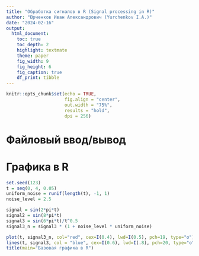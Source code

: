 ```yaml
---
title: "Обработка сигналов в R (Signal processing in R)"
author: "Юрченков Иван Александрович (Yurchenkov I.A.)"
date: "2024-02-16"
output: 
  html_document: 
    toc: true
    toc_depth: 2
    highlight: textmate
    theme: paper
    fig_width: 9
    fig_height: 6
    fig_caption: true
    df_print: tibble
---
```


```r
knitr::opts_chunk$set(echo = TRUE, 
                      fig.align = "center", 
                      out.width = "75%", 
                      results = "hold", 
                      dpi = 256)
```

# Файловый ввод/вывод

# Графика в R

```r
set.seed(123)
t = seq(0, 4, 0.05)
uniform_noise = runif(length(t), -1, 1)
noise_level = 2.5

signal = sin(2*pi*t)
signal2 = sin(8*pi*t)
signal3 = sin(6*pi*t)/t^0.5
signal3_n = signal3 * (1 + noise_level * uniform_noise)

plot(t, signal3_n, col="red", cex=I(0.4), lwd=I(0.5), pch=19, type="o")
lines(t, signal3, col = "blue", cex=I(0.6), lwd=I(.8), pch=20, type="o")
title(main="Базовая графика в R")
```



